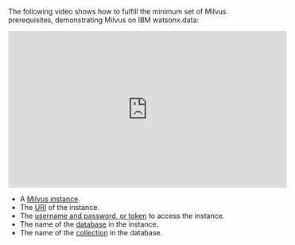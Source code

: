 The following video shows how to fulfill the minimum set of Milvus prerequisites, demonstrating Milvus on IBM watsonx.data:

<iframe
width="560"
height="315"
src="https://www.youtube.com/embed/tl9eV-_nAHI"
title="YouTube video player"
frameborder="0"
allow="accelerometer; autoplay; clipboard-write; encrypted-media; gyroscope; picture-in-picture"
allowfullscreen
></iframe>

- A [Milvus instance](https://milvus.io/docs/install-overview.md).
- The [URI](https://milvus.io/api-reference/pymilvus/v2.4.x/MilvusClient/Client/MilvusClient.md) of the instance.
- The [username and password, or token](https://milvus.io/docs/authenticate.md) to access the instance.
- The name of the [database](https://milvus.io/docs/manage_databases.md) in the instance.
- The name of the [collection](https://milvus.io/docs/manage-collections.md) in the database.


